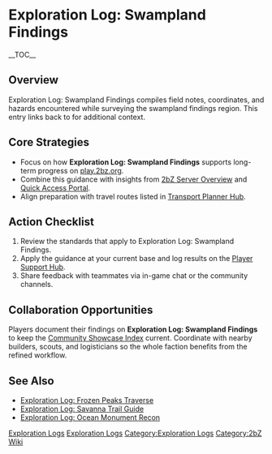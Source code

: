 {{Short description|Exploration Log: Swampland Findings compiles field notes, coordinates, and hazards encountered while surveying the swampland findings region}}
= Exploration Log: Swampland Findings =
{{2bZ Navbox}}
__TOC__

== Overview ==
Exploration Log: Swampland Findings compiles field notes, coordinates, and hazards
encountered while surveying the swampland findings region. This entry links back to
[[Category:Exploration Logs|Exploration Logs]] for additional context.

== Core Strategies ==
* Focus on how '''Exploration Log: Swampland Findings''' supports long-term progress on [[play.2bz.org]].
* Combine this guidance with insights from [[2bZ Server Overview]] and [[Quick Access Portal]].
* Align preparation with travel routes listed in [[Transport Planner Hub]].

== Action Checklist ==
# Review the [[Category:Exploration Logs|Exploration Logs]] standards that apply to Exploration Log: Swampland Findings.
# Apply the guidance at your current base and log results on the [[Player Support Hub]].
# Share feedback with teammates via in-game chat or the community channels.

== Collaboration Opportunities ==
Players document their findings on '''Exploration Log: Swampland Findings''' to keep the
[[Community Showcase Index]] current. Coordinate with nearby builders, scouts, and
logisticians so the whole faction benefits from the refined workflow.

== See Also ==
* [[Exploration Log: Frozen Peaks Traverse]]
* [[Exploration Log: Savanna Trail Guide]]
* [[Exploration Log: Ocean Monument Recon]]

[[Category:Exploration Logs]]
[[Category:2bZ Wiki]]
